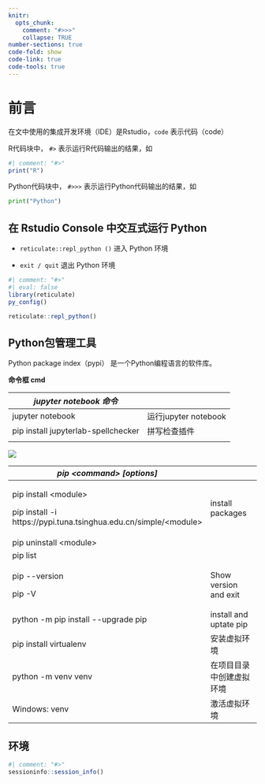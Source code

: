 ```yaml
---
knitr: 
  opts_chunk: 
    comment: "#>>>"
    collapse: TRUE
number-sections: true
code-fold: show
code-link: true
code-tools: true
---
```


# 前言 {.unnumbered}

在文中使用的集成开发环境（IDE）是Rstudio，`code` 表示代码（code）

R代码块中， `#>` 表示运行R代码输出的结果，如

```r
#| comment: "#>"
print("R")
```

Python代码块中， `#>>>` 表示运行Python代码输出的结果，如

```python
print("Python")
```

## **在 R**studio **Console 中交互式运行 Python**

-   `reticulate::repl_python ()` 进入 Python 环境

-   `exit / quit` 退出 Python 环境

```r
#| comment: "#>"
#| eval: false
library(reticulate)
py_config()

reticulate::repl_python()
```

## Python包管理工具

Python package index（pypi） 是一个Python编程语言的软件库。

**命令框 cmd**

| ***jupyter notebook 命令***         |                      |
|-------------------------------------|----------------------|
| jupyter notebook                    | 运行jupyter notebook |
| pip install jupyterlab-spellchecker | 拼写检查插件         |
|                                     |                      |

![](pip-command-options.jpg){fig-align="center"}

+--------------------------------------------------------------------+--------------------------+
| ***pip \<command\> \[options\]***                                  |                          |
+====================================================================+==========================+
| pip install \<module\>                                             | install packages         |
|                                                                    |                          |
| pip install -i https://pypi.tuna.tsinghua.edu.cn/simple/\<module\> |                          |
+--------------------------------------------------------------------+--------------------------+
| pip uninstall \<module\>                                           |                          |
+--------------------------------------------------------------------+--------------------------+
| pip list                                                           |                          |
+--------------------------------------------------------------------+--------------------------+
| pip \--version                                                     | Show version and exit    |
|                                                                    |                          |
| pip -V                                                             |                          |
+--------------------------------------------------------------------+--------------------------+
| python -m pip install \--upgrade pip                               | install and uptate pip   |
+--------------------------------------------------------------------+--------------------------+
| pip install virtualenv                                             | 安装虚拟环境             |
+--------------------------------------------------------------------+--------------------------+
| python -m venv venv                                                | 在项目目录中创建虚拟环境 |
+--------------------------------------------------------------------+--------------------------+
| Windows: venv\Scripts\activate                                     | 激活虚拟环境             |
+--------------------------------------------------------------------+--------------------------+

## 环境

```r
#| comment: "#>"
sessioninfo::session_info()
```
